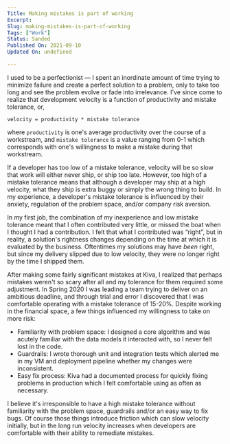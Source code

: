 ```yaml
---
Title: Making mistakes is part of working
Excerpt: 
Slug: making-mistakes-is-part-of-working
Tags: ["Work"]
Status: Sanded
Published On: 2021-09-10
Updated On: undefined

---
```


I used to be a perfectionist — I spent an inordinate amount of time trying to minimize failure and create a perfect solution to a problem, only to take too long and see the problem evolve or fade into irrelevance. I've since come to realize that development velocity is a function of productivity and mistake tolerance, or,


`velocity = productivity * mistake tolerance`


where `productivity` is one's average productivity over the course of a workstream, and `mistake tolerance` is a value ranging from 0-1 which corresponds with one's willingness to make a mistake during that workstream.


If a developer has too low of a mistake tolerance, velocity will be so slow that work will either never ship, or ship too late. However, too high of a mistake tolerance means that although a developer may ship at a high velocity, what they ship is extra buggy or simply the wrong thing to build. In my experience, a developer's mistake tolerance is influenced by their anxiety, regulation of the problem space, and/or company risk aversion.


In my first job, the combination of my inexperience and low mistake tolerance meant that I often contributed very little, or missed the boat when I thought I had a contribution. I felt that what I contributed was “right”, but in reality, a solution's rightness changes depending on the time at which it is evaluated by the business. Oftentimes my solutions may have _been_ right, but since my delivery slipped due to low velocity, they were no longer right by the time I shipped them.


After making some fairly significant mistakes at Kiva, I realized that perhaps mistakes weren't so scary after all and my tolerance for them required some adjustment. In Spring 2020 I was leading a team trying to deliver on an ambitious deadline, and through trial and error I discovered that I was comfortable operating with a mistake tolerance of 15-20%. Despite working in the financial space, a few things influenced my willingness to take on more risk:

- Familiarity with problem space: I designed a core algorithm and was acutely familiar with the data models it interacted with, so I never felt lost in the code.
- Guardrails: I wrote thorough unit and integration tests which alerted me in my VM and deployment pipeline whether my changes were inconsistent.
- Easy fix process: Kiva had a documented process for quickly fixing problems in production which I felt comfortable using as often as necessary.

I believe it's irresponsible to have a high mistake tolerance without familiarity with the problem space, guardrails and/or an easy way to fix bugs. Of course those things introduce friction which can slow velocity initially, but in the long run velocity increases when developers are comfortable with their ability to remediate mistakes.

